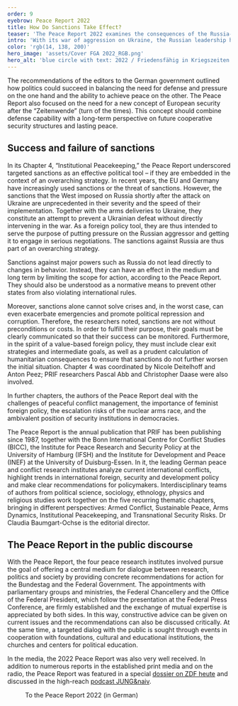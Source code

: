 ---
order: 9
eyebrow: Peace Report 2022
title: How Do Sanctions Take Effect?
teaser: 'The Peace Report 2022 examines the consequences of the Russia-Ukraine war and discusses measures to end the war – including the extensive sanctions against Russia.'
intro: 'With its war of aggression on Ukraine, the Russian leadership has brought suffering and destruction to the people of the country. At the same time, the aggression is shaking the European peace and security order. The effects of the war continue to be felt around the world. The Peace Report 2022 took a stand on central questions: What has led to this war and what are the possibilities to escape the logic of confrontation, violence and war? '
color: 'rgb(14, 138, 200)'
hero_image: 'assets/Cover FGA 2022_RGB.png'
hero_alt: 'blue circle with text: 2022 / Friedensfähig in Kriegszeiten / friedensgutachten'
---

<Leadin>The recommendations of</Leadin> the editors to the German government outlined how politics could succeed in balancing the need for defense and pressure on the one hand and the ability to achieve peace on the other. The Peace Report also focused on the need for a new concept of European security after the “Zeitenwende” (turn of the times). This concept should combine defense capability with a long-term perspective on future cooperative security structures and lasting peace.

## Success and failure of sanctions

In its Chapter 4, “Institutional Peacekeeping,” the Peace Report underscored targeted sanctions as an effective political tool – if they are embedded in the context of an overarching strategy. In recent years, the EU and Germany have increasingly used sanctions or the threat of sanctions. However, the sanctions that the West imposed on Russia shortly after the attack on Ukraine are unprecedented in their severity and the speed of their implementation. Together with the arms deliveries to Ukraine, they constitute an attempt to prevent a Ukrainian defeat without directly intervening in the war. As a foreign policy tool, they are thus intended to serve the purpose of putting pressure on the Russian aggressor and getting it to engage in serious negotiations. The sanctions against Russia are thus part of an overarching strategy.

Sanctions against major powers such as Russia do not lead directly to changes in behavior. Instead, they can have an effect in the medium and long term by limiting the scope for action, according to the Peace Report. They should also be understood as a normative means to prevent other states from also violating international rules.

Moreover, sanctions alone cannot solve crises and, in the worst case, can even exacerbate emergencies and promote political repression and corruption. Therefore, the researchers noted, sanctions are not without preconditions or costs. In order to fulfill their purpose, their goals must be clearly communicated so that their success can be monitored. Furthermore, in the spirit of a value-based foreign policy, they must include clear exit strategies and intermediate goals, as well as a prudent calculation of humanitarian consequences to ensure that sanctions do not further worsen the initial situation. Chapter 4 was coordinated by Nicole Deitelhoff and Anton Peez; PRIF researchers Pascal Abb and Christopher Daase were also involved.

In further chapters, the authors of the Peace Report deal with the challenges of peaceful conflict management, the importance of feminist foreign policy, the escalation risks of the nuclear arms race, and the ambivalent position of security institutions in democracies.

<Callout eyebrow="Info box" title="The Peace Report" expandable={false}>

The Peace Report is the annual publication that PRIF has been publishing since 1987, together with the Bonn International Centre for Conflict Studies (BICC), the Institute for Peace Research and Security Policy at the University of Hamburg (IFSH) and the Institute for Development and Peace (INEF) at the University of Duisburg-Essen. In it, the leading German peace and conflict research institutes analyze current international conflicts, highlight trends in international foreign, security and development policy and make clear recommendations for policymakers. Interdisciplinary teams of authors from political science, sociology, ethnology, physics and religious studies work together on the five recurring thematic chapters, bringing in different perspectives: Armed Conflict, Sustainable Peace, Arms Dynamics, Institutional Peacekeeping, and Transnational Security Risks. Dr Claudia Baumgart-Ochse is the editorial director.

</Callout>

## The Peace Report in the public discourse

With the Peace Report, the four peace research institutes involved pursue the goal of offering a central medium for dialogue between research, politics and society by providing concrete recommendations for action for the Bundestag and the Federal Government. The appointments with parliamentary groups and ministries, the Federal Chancellery and the Office of the Federal President, which follow the presentation at the Federal Press Conference, are firmly established and the exchange of mutual expertise is appreciated by both sides. In this way, constructive advice can be given on current issues and the recommendations can also be discussed critically. At the same time, a targeted dialog with the public is sought through events in cooperation with foundations, cultural and educational institutions, the churches and centers for political education.

In the media, the 2022 Peace Report was also very well received. In addition to numerous reports in the established print media and on the radio, the Peace Report was featured in a special [dossier on ZDF heute](https://web.archive.org/web/20231013113405/https://www.zdf.de/nachrichten/politik/friedensgutachten-aufruestung-atomwaffen-100.html) and discussed in the high-reach [podcast JUNG&naiv](https://www.jungundnaiv.de/2022/06/22/friedensforscherin-ursula-schroeder-folge-579/).

<Figure
  size="large"
  src="assets/Berlin Week Timeline englisch.jpg"
  caption="Presentation of the Peace Report in political Berlin"
  alt="Graphic shows map of Berlin government district and text: Berlin Week 2022; Mon, June 20: Arrival and preparatory meeting at the Berlin office; Tue, June 21: 9:30 a.m. 9:30 a.m. Federal Press Conference 11:00 a.m. (Digital) presentation The Left Party parliamentary group 12:15 p.m. Presentation Alliance 90/The Greens parliamentary group 2:15 p.m. Federal Foreign Office 5:30 p.m. Federal Ministry for Economic Cooperation and Development; Wed, June 22. June: 1:15 p.m. FDP parliamentary group 2:00 p.m. CDU/CSU parliamentary group 5:30 p.m. Office of the Federal Chancellor; Thu, June 23: 9:00 a.m. Presentation SPD parliamentary group 11:30 a.m. Office of the Federal President 2:00 p.m. Federal Ministry of Defence"
/>

<CallToAction url="http://friedensgutachten.de/en/archiv/2022/ausgabe">

To the Peace Report 2022 (in German)

</CallToAction>
